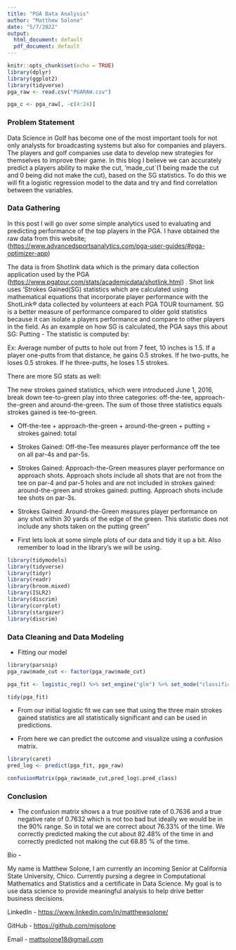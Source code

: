 ```yaml
---
title: "PGA Data Analysis"
author: "Matthew Solone"
date: "5/7/2022"
output:
  html_document: default
  pdf_document: default
---
```


```r
knitr::opts_chunk$set(echo = TRUE)
library(dplyr)
library(ggplot2)
library(tidyverse)
pga_raw <- read.csv("PGARAW.csv")

pga_c <- pga_raw[, -c(4:24)]

```

### Problem Statement

Data Science in Golf has become one of the most important tools for not only analysts for broadcasting systems but also for companies and players. The players and golf companies use data to develop new strategies for themselves to improve their game. In this blog I believe we can accurately predict a players ability to make the cut, 'made_cut\`(1 being made the cut and 0 being did not make the cut), based on the SG statistics. To do this we will fit a logistic regression model to the data and try and find correlation between the variables.

### Data Gathering

In this post I will go over some simple analytics used to evaluating and predicting performance of the top players in the PGA. I have obtained the raw data from this website; (<https://www.advancedsportsanalytics.com/pga-user-guides/#pga-optimizer-app>)

The data is from Shotlink data which is the primary data collection application used by the PGA (<https://www.pgatour.com/stats/academicdata/shotlink.html>) . Shot link uses 'Strokes Gained(SG) statistics which are calculated using mathematical equations that incorporate player performance with the ShotLink® data collected by volunteers at each PGA TOUR tournament. SG is a better measure of performance compared to older gold statistics because it can isolate a players performance and compare to other players in the field. As an example on how SG is calculated, the PGA says this about SG: Putting - The statistic is computed by:

Ex: Average number of putts to hole out from 7 feet, 10 inches is 1.5. If a player one-putts from that distance, he gains 0.5 strokes. If he two-putts, he loses 0.5 strokes. If he three-putts, he loses 1.5 strokes.

There are more SG stats as well:

The new strokes gained statistics, which were introduced June 1, 2016, break down tee-to-green play into three categories: off-the-tee, approach-the-green and around-the-green. The sum of those three statistics equals strokes gained is tee-to-green.

-   Off-the-tee + approach-the-green + around-the-green + putting = strokes gained: total

-   Strokes Gained: Off-the-Tee measures player performance off the tee on all par-4s and par-5s.

-   Strokes Gained: Approach-the-Green measures player performance on approach shots. Approach shots include all shots that are not from the tee on par-4 and par-5 holes and are not included in strokes gained: around-the-green and strokes gained: putting. Approach shots include tee shots on par-3s.

-   Strokes Gained: Around-the-Green measures player performance on any shot within 30 yards of the edge of the green. This statistic does not include any shots taken on the putting green"

-   First lets look at some simple plots of our data and tidy it up a bit. Also remember to load in the library's we will be using.

```r
library(tidymodels) 
library(tidyverse)
library(tidyr)
library(readr)
library(broom.mixed)
library(ISLR2)
library(discrim)
library(corrplot)
library(stargazer)
library(discrim)
```

### Data Cleaning and Data Modeling

-   Fitting our model

```r
library(parsnip)
pga_raw$made_cut <- factor(pga_raw$made_cut)

pga_fit <- logistic_reg() %>% set_engine("glm") %>% set_mode("classification") %>% fit(made_cut ~ sg_putt + sg_app + sg_ott , data = pga_raw)

tidy(pga_fit)
```

-   From our initial logistic fit we can see that using the three main strokes gained statistics are all statistically significant and can be used in predictions.

-   From here we can predict the outcome and visualize using a confusion matrix.

```r
library(caret)
pred_log <- predict(pga_fit, pga_raw)

confusionMatrix(pga_raw$made_cut,pred_log$.pred_class)
```

### Conclusion

-   The confusion matrix shows a a true positive rate of 0.7636 and a true negative rate of 0.7632 which is not too bad but ideally we would be in the 90% range. So in total we are correct about 76.33% of the time. We correctly predicted making the cut about 82.48% of the time in and correctly predicted not making the cut 68.85 % of the time.

Bio -

My name is Matthew Solone, I am currently an incoming Senior at California State University, Chico. Currently pursing a degree in Computational Mathematics and Statistics and a certificate in Data Science. My goal is to use data science to provide meaningful analysis to help drive better business decisions.

LinkedIn - <https://www.linkedin.com/in/matthewsolone/>

GitHub - <https://github.com/mjsolone>

Email - [mattsolone18\@gmail.com](mailto:mattsolone18@gmail.com){.email}
